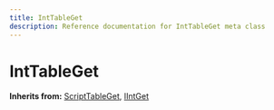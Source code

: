 ```yaml
---
title: IntTableGet
description: Reference documentation for IntTableGet meta class
---
```



# IntTableGet

**Inherits from:** [ScriptTableGet](/classes/scripttableget), [IIntGet](/classes/iintget)

<ClassDetails file="/db/classes/IntTableGet.13bac19199e7.json" />
